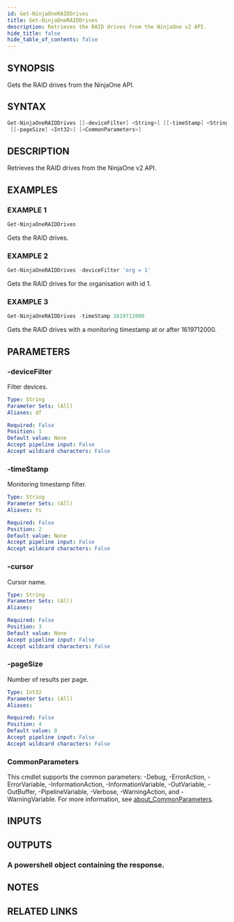 ```yaml
---
id: Get-NinjaOneRAIDDrives
title: Get-NinjaOneRAIDDrives
description: Retrieves the RAID drives from the NinjaOne v2 API.
hide_title: false
hide_table_of_contents: false
---
```


## SYNOPSIS

Gets the RAID drives from the NinjaOne API.

## SYNTAX

```powershell
Get-NinjaOneRAIDDrives [[-deviceFilter] <String>] [[-timeStamp] <String>] [[-cursor] <String>]
 [[-pageSize] <Int32>] [<CommonParameters>]
```

## DESCRIPTION

Retrieves the RAID drives from the NinjaOne v2 API.

## EXAMPLES

### EXAMPLE 1

```powershell
Get-NinjaOneRAIDDrives
```

Gets the RAID drives.

### EXAMPLE 2

```powershell
Get-NinjaOneRAIDDrives -deviceFilter 'org = 1'
```

Gets the RAID drives for the organisation with id 1.

### EXAMPLE 3

```powershell
Get-NinjaOneRAIDDrives -timeStamp 1619712000
```

Gets the RAID drives with a monitoring timestamp at or after 1619712000.

## PARAMETERS

### -deviceFilter

Filter devices.

```yaml
Type: String
Parameter Sets: (All)
Aliases: df

Required: False
Position: 1
Default value: None
Accept pipeline input: False
Accept wildcard characters: False
```

### -timeStamp

Monitoring timestamp filter.

```yaml
Type: String
Parameter Sets: (All)
Aliases: ts

Required: False
Position: 2
Default value: None
Accept pipeline input: False
Accept wildcard characters: False
```

### -cursor

Cursor name.

```yaml
Type: String
Parameter Sets: (All)
Aliases:

Required: False
Position: 3
Default value: None
Accept pipeline input: False
Accept wildcard characters: False
```

### -pageSize

Number of results per page.

```yaml
Type: Int32
Parameter Sets: (All)
Aliases:

Required: False
Position: 4
Default value: 0
Accept pipeline input: False
Accept wildcard characters: False
```

### CommonParameters

This cmdlet supports the common parameters: -Debug, -ErrorAction, -ErrorVariable, -InformationAction, -InformationVariable, -OutVariable, -OutBuffer, -PipelineVariable, -Verbose, -WarningAction, and -WarningVariable. For more information, see [about_CommonParameters](http://go.microsoft.com/fwlink/?LinkID=113216).

## INPUTS

## OUTPUTS

### A powershell object containing the response.

## NOTES

## RELATED LINKS
